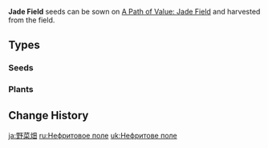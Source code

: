 {{Terminology Infobox
|image        = Item_Carrot_Seed.png
|type         = Item Groups
|source1      = [[Gardening]] (Harvesting)
}}
'''Jade Field''' seeds can be sown on [[A Path of Value: Jade Field]] and harvested from the field.

==Types==
===Seeds===
{{Items by Category List|Jade Field&Gardening Materials|2}}
===Plants===
{{Items by Category List|Jade Field|not=Gardening Materials|2}}

==Change History==
{{Change History|2.0}}
[[Category:Jade Field| ]]

[[ja:野菜畑]]
[[ru:Нефритовое поле]]
[[uk:Нефритове поле]]